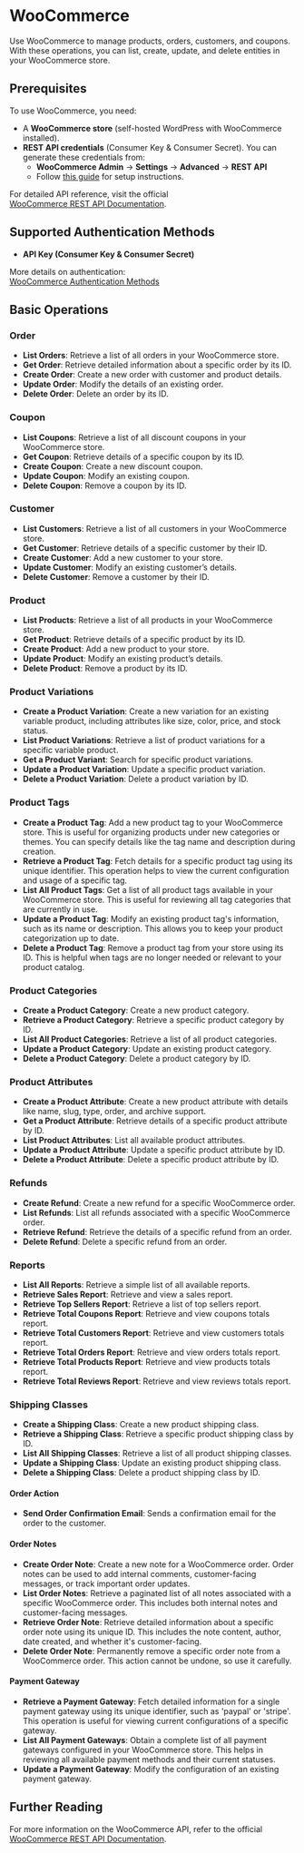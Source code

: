 # WooCommerce

Use WooCommerce to manage products, orders, customers, and coupons. With these operations, you can list, create, update, and delete entities in your WooCommerce store.

## Prerequisites

To use WooCommerce, you need:  
- A **WooCommerce store** (self-hosted WordPress with WooCommerce installed).  
- **REST API credentials** (Consumer Key & Consumer Secret). You can generate these credentials from:  
  - **WooCommerce Admin** → **Settings** → **Advanced** → **REST API**  
  - Follow <a href="https://woocommerce.com/document/woocommerce-rest-api/" target="blank">this guide</a> for setup instructions.  

For detailed API reference, visit the official  
<a href="https://woocommerce.github.io/woocommerce-rest-api-docs/" target="blank">WooCommerce REST API Documentation</a>.

## Supported Authentication Methods

- **API Key (Consumer Key & Consumer Secret)** 

More details on authentication:  
<a href="https://woocommerce.github.io/woocommerce-rest-api-docs/#authentication" target="blank">WooCommerce Authentication Methods</a>


## Basic Operations

### Order

- **List Orders**: Retrieve a list of all orders in your WooCommerce store.
- **Get Order**: Retrieve detailed information about a specific order by its ID.
- **Create Order**: Create a new order with customer and product details.
- **Update Order**: Modify the details of an existing order.
- **Delete Order**: Delete an order by its ID.

### Coupon

- **List Coupons**: Retrieve a list of all discount coupons in your WooCommerce store.
- **Get Coupon**: Retrieve details of a specific coupon by its ID.
- **Create Coupon**: Create a new discount coupon.
- **Update Coupon**: Modify an existing coupon.
- **Delete Coupon**: Remove a coupon by its ID.

### Customer

- **List Customers**: Retrieve a list of all customers in your WooCommerce store.
- **Get Customer**: Retrieve details of a specific customer by their ID.
- **Create Customer**: Add a new customer to your store.
- **Update Customer**: Modify an existing customer’s details.
- **Delete Customer**: Remove a customer by their ID.

### Product

- **List Products**: Retrieve a list of all products in your WooCommerce store.
- **Get Product**: Retrieve details of a specific product by its ID.
- **Create Product**: Add a new product to your store.
- **Update Product**: Modify an existing product’s details.
- **Delete Product**: Remove a product by its ID.

### Product Variations

- **Create a Product Variation**: Create a new variation for an existing variable product, including attributes like size, color, price, and stock status.
- **List Product Variations**: Retrieve a list of product variations for a specific variable product.
- **Get a Product Variant**: Search for specific product variations.
- **Update a Product Variation**: Update a specific product variation.
- **Delete a Product Variation**: Delete a product variation by ID.

### Product Tags

- **Create a Product Tag**: Add a new product tag to your WooCommerce store. This is useful for organizing products under new categories or themes. You can specify details like the tag name and description during creation.
- **Retrieve a Product Tag**: Fetch details for a specific product tag using its unique identifier. This operation helps to view the current configuration and usage of a specific tag.
- **List All Product Tags**: Get a list of all product tags available in your WooCommerce store. This is useful for reviewing all tag categories that are currently in use.
- **Update a Product Tag**: Modify an existing product tag's information, such as its name or description. This allows you to keep your product categorization up to date.
- **Delete a Product Tag**: Remove a product tag from your store using its ID. This is helpful when tags are no longer needed or relevant to your product catalog.

### Product Categories

- **Create a Product Category**: Create a new product category.
- **Retrieve a Product Category**: Retrieve a specific product category by ID.
- **List All Product Categories**: Retrieve a list of all product categories.
- **Update a Product Category**: Update an existing product category.
- **Delete a Product Category**: Delete a product category by ID.

### Product Attributes

- **Create a Product Attribute**: Create a new product attribute with details like name, slug, type, order, and archive support.
- **Get a Product Attribute**: Retrieve details of a specific product attribute by ID.
- **List Product Attributes**: List all available product attributes.
- **Update a Product Attribute**: Update a specific product attribute by ID.
- **Delete a Product Attribute**: Delete a specific product attribute by ID.

### Refunds

- **Create Refund**: Create a new refund for a specific WooCommerce order.
- **List Refunds**: List all refunds associated with a specific WooCommerce order.
- **Retrieve Refund**: Retrieve the details of a specific refund from an order.
- **Delete Refund**: Delete a specific refund from an order.

### Reports

- **List All Reports**: Retrieve a simple list of all available reports.
- **Retrieve Sales Report**: Retrieve and view a sales report.
- **Retrieve Top Sellers Report**: Retrieve a list of top sellers report.
- **Retrieve Total Coupons Report**: Retrieve and view coupons totals report.
- **Retrieve Total Customers Report**: Retrieve and view customers totals report.
- **Retrieve Total Orders Report**: Retrieve and view orders totals report.
- **Retrieve Total Products Report**: Retrieve and view products totals report.
- **Retrieve Total Reviews Report**: Retrieve and view reviews totals report.

### Shipping Classes

- **Create a Shipping Class**: Create a new product shipping class.
- **Retrieve a Shipping Class**: Retrieve a specific product shipping class by ID.
- **List All Shipping Classes**: Retrieve a list of all product shipping classes.
- **Update a Shipping Class**: Update an existing product shipping class.
- **Delete a Shipping Class**: Delete a product shipping class by ID.

#### Order Action

- **Send Order Confirmation Email**: Sends a confirmation email for the order to the customer.

#### Order Notes

- **Create Order Note**: Create a new note for a WooCommerce order. Order notes can be used to add internal comments, customer-facing messages, or track important order updates.
- **List Order Notes**: Retrieve a paginated list of all notes associated with a specific WooCommerce order. This includes both internal notes and customer-facing messages.
- **Retrieve Order Note**: Retrieve detailed information about a specific order note using its unique ID. This includes the note content, author, date created, and whether it's customer-facing.
- **Delete Order Note**: Permanently remove a specific order note from a WooCommerce order. This action cannot be undone, so use it carefully.

#### Payment Gateway

- **Retrieve a Payment Gateway**: Fetch detailed information for a single payment gateway using its unique identifier, such as 'paypal' or 'stripe'. This operation is useful for viewing current configurations of a specific gateway.
- **List All Payment Gateways**: Obtain a complete list of all payment gateways configured in your WooCommerce store. This helps in reviewing all available payment methods and their current statuses.
- **Update a Payment Gateway**: Modify the configuration of an existing payment gateway.

## Further Reading

For more information on the WooCommerce API, refer to the official  
<a href="https://woocommerce.github.io/woocommerce-rest-api-docs/" target="blank">WooCommerce REST API Documentation</a>.
